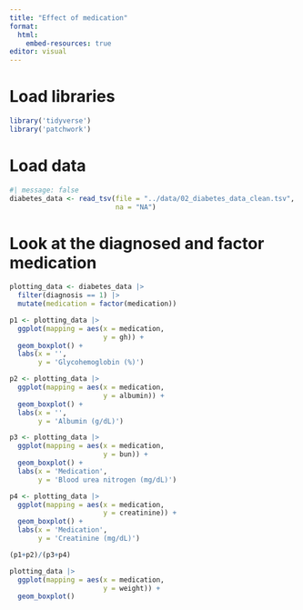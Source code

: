 ```yaml
---
title: "Effect of medication"
format:
  html:
    embed-resources: true
editor: visual
---
```


# Load libraries

```r
library('tidyverse')
library('patchwork')
```


# Load data

```r
#| message: false
diabetes_data <- read_tsv(file = "../data/02_diabetes_data_clean.tsv",
                          na = "NA")
```

# Look at the diagnosed and factor medication

```r
plotting_data <- diabetes_data |> 
  filter(diagnosis == 1) |> 
  mutate(medication = factor(medication))
```


```r
p1 <- plotting_data |> 
  ggplot(mapping = aes(x = medication,
                       y = gh)) +
  geom_boxplot() +
  labs(x = '',
       y = 'Glycohemoglobin (%)')
```

```r
p2 <- plotting_data |> 
  ggplot(mapping = aes(x = medication,
                       y = albumin)) +
  geom_boxplot() +
  labs(x = '',
       y = 'Albumin (g/dL)')
```

```r
p3 <- plotting_data |> 
  ggplot(mapping = aes(x = medication,
                       y = bun)) +
  geom_boxplot() + 
  labs(x = 'Medication',
       y = 'Blood urea nitrogen (mg/dL)')
```

```r
p4 <- plotting_data |> 
  ggplot(mapping = aes(x = medication,
                       y = creatinine)) +
  geom_boxplot() +
  labs(x = 'Medication',
       y = 'Creatinine (mg/dL)')
```

```r
(p1+p2)/(p3+p4)
```




```r
plotting_data |> 
  ggplot(mapping = aes(x = medication,
                       y = weight)) +
  geom_boxplot()
```


